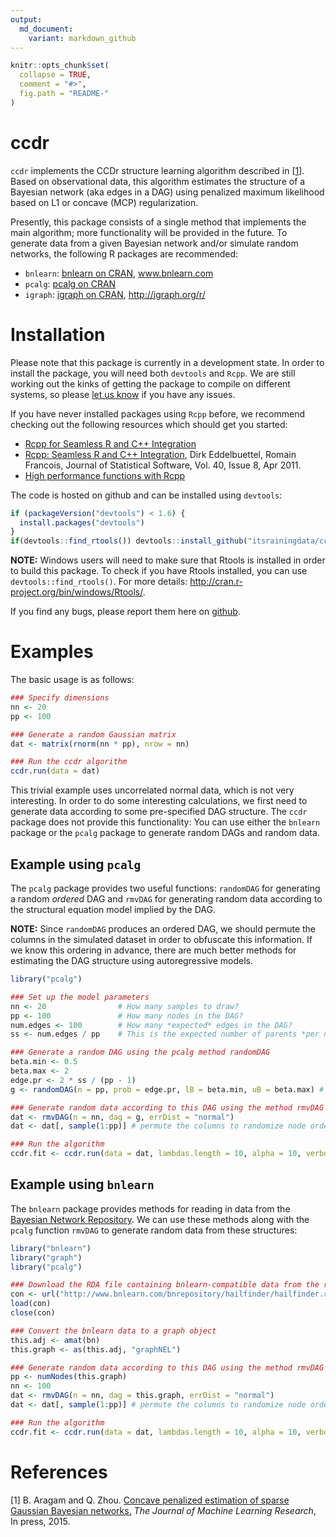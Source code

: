 ```yaml
---
output:
  md_document:
    variant: markdown_github
---
```


<!-- README.md is generated from README.Rmd. Please edit that file -->

```r
knitr::opts_chunk$set(
  collapse = TRUE,
  comment = "#>",
  fig.path = "README-"
)
```
# ccdr

`ccdr` implements the CCDr structure learning algorithm described in \[[1](#references)\]. Based on observational data, this algorithm estimates the structure of a Bayesian network (aka edges in a DAG) using penalized maximum likelihood based on L1 or concave (MCP) regularization.

Presently, this package consists of a single method that implements the main algorithm; more functionality will be provided in the future. To generate data from a given Bayesian network and/or simulate random networks, the following R packages are recommended:

- `bnlearn`: [bnlearn on CRAN](http://cran.r-project.org/web/packages/bnlearn/index.html), [www.bnlearn.com](http://www.bnlearn.com)
- `pcalg`: [pcalg on CRAN](http://cran.r-project.org/web/packages/pcalg/index.html)
- `igraph`: [igraph on CRAN](http://cran.r-project.org/web/packages/igraph/index.html), [http://igraph.org/r/](http://igraph.org/r/)

# Installation

Please note that this package is currently in a development state. In order to install the package, you will need both `devtools` and `Rcpp`. We are still working out the kinks of getting the package to compile on different systems, so please [let us know](https://github.com/itsrainingdata/ccdr/issues) if you have any issues. 

If you have never installed packages using `Rcpp` before, we recommend checking out the following resources which should get you started:

- [Rcpp for Seamless R and C++ Integration](http://www.rcpp.org)
- [Rcpp: Seamless R and C++ Integration](http://www.jstatsoft.org/v40/i08/), Dirk Eddelbuettel, Romain Francois, Journal of Statistical Software, Vol. 40, Issue 8, Apr 2011.
- [High performance functions with Rcpp](http://adv-r.had.co.nz/Rcpp.html)

The code is hosted on github and can be installed using `devtools`:
    
```R
if (packageVersion("devtools") < 1.6) {
  install.packages("devtools")
}
if(devtools::find_rtools()) devtools::install_github("itsrainingdata/ccdr")
```

**NOTE:** Windows users will need to make sure that Rtools is installed in order to build this package. To check if you have Rtools installed, you can use `devtools::find_rtools()`. For more details: [http://cran.r-project.org/bin/windows/Rtools/](http://cran.r-project.org/bin/windows/Rtools/).

If you find any bugs, please report them here on [github](https://github.com/itsrainingdata/ccdr/issues).

# Examples

The basic usage is as follows:

```R
### Specify dimensions
nn <- 20
pp <- 100

### Generate a random Gaussian matrix
dat <- matrix(rnorm(nn * pp), nrow = nn)

### Run the ccdr algorithm
ccdr.run(data = dat)
```

This trivial example uses uncorrelated normal data, which is not very interesting. In order to do some interesting calculations, we first need to generate data according to some pre-specified DAG structure. The `ccdr` package does not provide this functionality: You can use either the `bnlearn` package or the `pcalg` package to generate random DAGs and random data.

## Example using `pcalg`

The `pcalg` package provides two useful functions: `randomDAG` for generating a random _ordered_ DAG and `rmvDAG` for generating random data according to the structural equation model implied by the DAG.

**NOTE:** Since `randomDAG` produces an ordered DAG, we should permute the columns in the simulated dataset in order to obfuscate this information. If we know this ordering in advance, there are much better methods for estimating the DAG structure using autoregressive models.

```R
library("pcalg")

### Set up the model parameters
nn <- 20                # How many samples to draw?
pp <- 100               # How many nodes in the DAG?
num.edges <- 100        # How many *expected* edges in the DAG?
ss <- num.edges / pp    # This is the expected number of parents *per node*

### Generate a random DAG using the pcalg method randomDAG
beta.min <- 0.5
beta.max <- 2
edge.pr <- 2 * ss / (pp - 1)
g <- randomDAG(n = pp, prob = edge.pr, lB = beta.min, uB = beta.max) # Note that the edge weights are selected at random here!

### Generate random data according to this DAG using the method rmvDAG
dat <- rmvDAG(n = nn, dag = g, errDist = "normal")
dat <- dat[, sample(1:pp)] # permute the columns to randomize node ordering

### Run the algorithm
ccdr.fit <- ccdr.run(data = dat, lambdas.length = 10, alpha = 10, verbose = FALSE)
```

## Example using `bnlearn`

The `bnlearn` package provides methods for reading in data from the [Bayesian Network Repository](http://www.bnlearn.com/bnrepository/). We can use these methods along with the `pcalg` function `rmvDAG` to generate random data from these structures:

```R
library("bnlearn")
library("graph")
library("pcalg")

### Download the RDA file containing bnlearn-compatible data from the repository
con <- url("http://www.bnlearn.com/bnrepository/hailfinder/hailfinder.rda")
load(con)
close(con)

### Convert the bnlearn data to a graph object
this.adj <- amat(bn)
this.graph <- as(this.adj, "graphNEL")

### Generate random data according to this DAG using the method rmvDAG
pp <- numNodes(this.graph)
nn <- 100
dat <- rmvDAG(n = nn, dag = this.graph, errDist = "normal")
dat <- dat[, sample(1:pp)] # permute the columns to randomize node ordering

### Run the algorithm
ccdr.fit <- ccdr.run(data = dat, lambdas.length = 10, alpha = 10, verbose = FALSE)
```

# References

\[1\] B. Aragam and Q. Zhou. [Concave penalized estimation of sparse Gaussian Bayesian networks.](http://arxiv.org/abs/1401.0852) _The Journal of Machine Learning Research_, In press, 2015.
